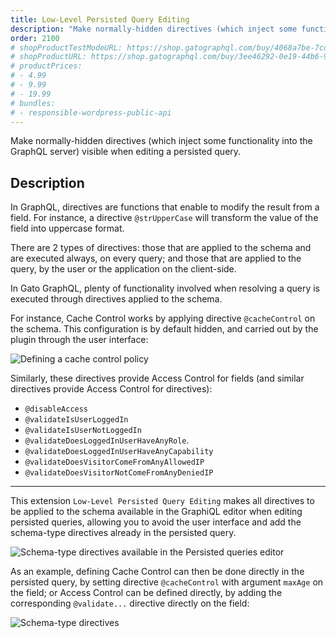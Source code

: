 ```yaml
---
title: Low-Level Persisted Query Editing
description: "Make normally-hidden directives (which inject some functionality into the GraphQL server) visible when editing a persisted query."
order: 2100
# shopProductTestModeURL: https://shop.gatographql.com/buy/4068a7be-7cda-4b78-a387-0ac3e7fbe2e9
# shopProductURL: https://shop.gatographql.com/buy/3ee46292-0e19-44b6-9714-67b01be15f29
# productPrices:
# - 4.99
# - 9.99
# - 19.99
# bundles:
# - responsible-wordpress-public-api
---
```


Make normally-hidden directives (which inject some functionality into the GraphQL server) visible when editing a persisted query.

## Description

In GraphQL, directives are functions that enable to modify the result from a field. For instance, a directive `@strUpperCase` will transform the value of the field into uppercase format.

There are 2 types of directives: those that are applied to the schema and are executed always, on every query; and those that are applied to the query, by the user or the application on the client-side.

In Gato GraphQL, plenty of functionality involved when resolving a query is executed through directives applied to the schema.

For instance, Cache Control works by applying directive `@cacheControl` on the schema. This configuration is by default hidden, and carried out by the plugin through the user interface:

![Defining a cache control policy](/assets/extensions/upstream-pro/cache-control-entry.png "Defining a cache control policy")

Similarly, these directives provide Access Control for fields (and similar directives provide Access Control for directives):

- `@disableAccess`
- `@validateIsUserLoggedIn`
- `@validateIsUserNotLoggedIn`
- `@validateDoesLoggedInUserHaveAnyRole`.
- `@validateDoesLoggedInUserHaveAnyCapability`
- `@validateDoesVisitorComeFromAnyAllowedIP`
- `@validateDoesVisitorNotComeFromAnyDeniedIP`

---

This extension `Low-Level Persisted Query Editing` makes all directives to be applied to the schema available in the GraphiQL editor when editing persisted queries, allowing you to avoid the user interface and add the schema-type directives already in the persisted query.

![Schema-type directives available in the Persisted queries editor](/assets/extensions/upstream-pro/low-level-persisted-query-editing.png "Schema-type directives available in the Persisted queries editor")

As an example, defining Cache Control can then be done directly in the persisted query, by setting directive `@cacheControl` with argument `maxAge` on the field; or Access Control can be defined directly, by adding the corresponding `@validate...` directive directly on the field:

![Schema-type directives](/assets/extensions/upstream-pro/schema-type-directives.gif "Schema-type directives")
